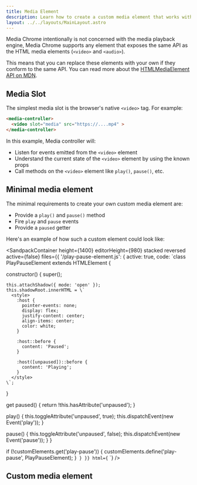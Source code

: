 ```yaml
---
title: Media Element
description: Learn how to create a custom media element that works with Media Chrome
layout: ../../layouts/MainLayout.astro
---
```



Media Chrome intentionally is not concerned with the media playback engine, 
Media Chrome supports any element that exposes the same API as the HTML media
elements (`<video>` and `<audio>`).

This means that you can replace these elements with your own if they conform 
to the same API. You can read more about the 
[HTMLMediaElement API on MDN](https://developer.mozilla.org/en-US/docs/Web/API/HTMLMediaElement).

## Media Slot

The simplest media slot is the browser's native `<video>` tag. For example:

```html
<media-controller>
  <video slot="media" src="https://....mp4" >
</media-controller>
```

In this example, Media controller will:

* Listen for events emitted from the `<video>` element
* Understand the current state of the `<video>` element by using the known props
* Call methods on the `<video>` element like `play()`, `pause()`, etc.

## Minimal media element

The minimal requirements to create your own custom media element are:

- Provide a `play()` and `pause()` method
- Fire `play` and `pause` events
- Provide a `paused` getter

Here's an example of how such a custom element could look like:

<SandpackContainer
  height={1400}
  editorHeight={980}
  stacked
  reversed
  active={false}
  files={{
    '/play-pause-element.js': {
      active: true,
      code: `class PlayPauseElement extends HTMLElement {

  constructor() {
    super();

    this.attachShadow({ mode: 'open' });
    this.shadowRoot.innerHTML = \`
      <style>
        :host {
          pointer-events: none;
          display: flex;
          justify-content: center;
          align-items: center;
          color: white;
        }

        :host::before {
          content: 'Paused';
        }

        :host([unpaused])::before {
          content: 'Playing';
        }
      </style>
    \`;
  }

  get paused() {
    return !this.hasAttribute('unpaused');
  }

  play() {
    this.toggleAttribute('unpaused', true);
    this.dispatchEvent(new Event('play'));
  }

  pause() {
    this.toggleAttribute('unpaused', false);
    this.dispatchEvent(new Event('pause'));
  }
}

if (!customElements.get('play-pause')) {
  customElements.define('play-pause', PlayPauseElement);
}`
    }
  }}
  html={`<media-controller>
  <play-pause slot="media"></play-pause>
  <media-control-bar>
    <media-play-button></media-play-button>
  </media-control-bar>
</media-controller>`}
/>


## Custom media element
